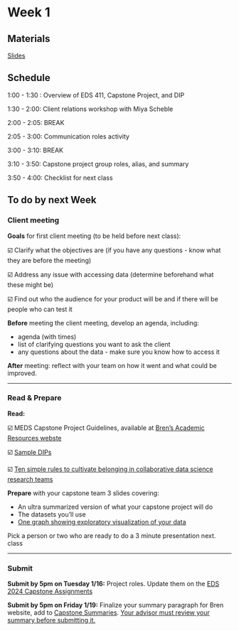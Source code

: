 # Week 1

## Materials

[Slides](https://docs.google.com/presentation/d/1Y9QxdMrZCi7MFflPNlJk3WPQOYocUDEbB5rN-vci8hc/edit?usp=sharing)

## Schedule

1:00 - 1:30 : Overview of EDS 411, Capstone Project, and DIP

1:30 - 2:00: Client relations workshop with Miya Scheble

2:00 - 2:05: BREAK

2:05 - 3:00: Communication roles activity

3:00 - 3:10: BREAK

3:10 - 3:50: Capstone project group roles, alias, and summary

3:50 - 4:00: Checklist for next class


## To do by next Week

### Client meeting

**Goals** for first client meeting (to be held before next class):

☑️ Clarify what the objectives are (if you have any questions - know what they are before the meeting)

☑️ Address any issue with accessing data (determine beforehand what these might be)

☑️ Find out who the audience for your product will be and if there will be people who can test it

**Before** meeting the client meeting, develop an agenda, including:

- agenda (with times)
- list of clarifying questions you want to ask the client
- any questions about the data - make sure you know how to access it

**After** meeting: reflect with your team on how it went and what could be improved. 

***

### Read & Prepare

**Read:**

☑️ MEDS Capstone Project Guidelines, available at [Bren's Academic Resources webste](https://bren.ucsb.edu/academic-resources-current-students)

☑️ [Sample DIPs]((https://drive.google.com/drive/folders/1i5dkR96C_OOfU57eioQzDL4hi_pso9y8?usp=share_link) )

☑️ [Ten simple rules to cultivate belonging in collaborative data science research teams](https://journals.plos.org/ploscompbiol/article?id=10.1371/journal.pcbi.1010567)

**Prepare** with your capstone team 3 slides covering:

- An ultra summarized version of what your capstone project will do
- The datasets you’ll use
- <u> One graph showing exploratory visualization of your data</u>

Pick a person or two who are ready to do a 3 minute presentation next. class

***

### Submit

**Submit by 5pm on Tuesday 1/16:** Project roles. Update them on the [EDS 2024 Capstone Assignments](https://docs.google.com/spreadsheets/d/1Ie32SuCyrsnXzdiQrFq4ppLV6o4Z1FdMmPA543Ve1jE/edit?usp=sharing)


**Submit by 5pm on Friday 1/19:**
Finalize your summary paragraph for Bren website, add to [Capstone Summaries](https://docs.google.com/document/d/1uLHkWuBDOPWqokY6a-W5Qe3CSx40QoM0YJLQiwI2KPU/edit?usp=sharing). <u> Your advisor must review your summary before submitting it. </u>
